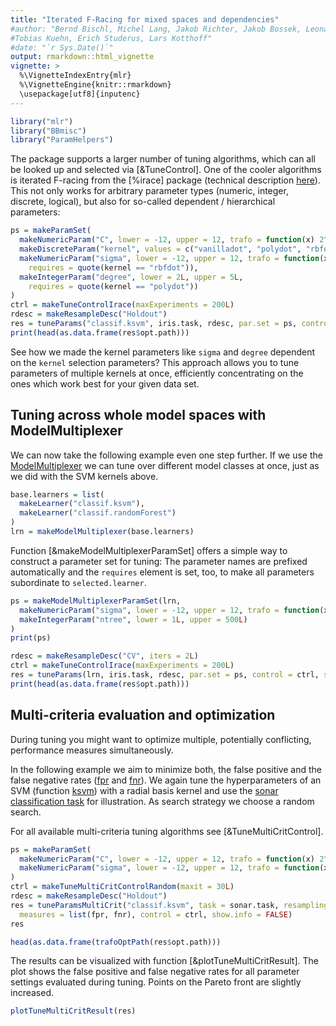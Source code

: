 ```yaml
---
title: "Iterated F-Racing for mixed spaces and dependencies"
#author: "Bernd Bischl, Michel Lang, Jakob Richter, Jakob Bossek, Leonard Judt,
#Tobias Kuehn, Erich Studerus, Lars Kotthoff"
#date: "`r Sys.Date()`"
output: rmarkdown::html_vignette
vignette: >
  %\VignetteIndexEntry{mlr}
  %\VignetteEngine{knitr::rmarkdown}
  \usepackage[utf8]{inputenc}
---
```


```r
library("mlr")
library("BBmisc")
library("ParamHelpers")
```

The package supports a larger number of tuning algorithms, which can all be looked up and
selected via [&TuneControl]. One of the cooler algorithms is iterated F-racing from the
[%irace] package (technical description [here](http://iridia.ulb.ac.be/IridiaTrSeries/link/IridiaTr2011-004.pdf)). This not only works for arbitrary parameter types (numeric, integer,
discrete, logical), but also for so-called dependent / hierarchical parameters:

```r
ps = makeParamSet(
  makeNumericParam("C", lower = -12, upper = 12, trafo = function(x) 2^x),
  makeDiscreteParam("kernel", values = c("vanilladot", "polydot", "rbfdot")),
  makeNumericParam("sigma", lower = -12, upper = 12, trafo = function(x) 2^x,
    requires = quote(kernel == "rbfdot")),
  makeIntegerParam("degree", lower = 2L, upper = 5L,
    requires = quote(kernel == "polydot"))
)
ctrl = makeTuneControlIrace(maxExperiments = 200L)
rdesc = makeResampleDesc("Holdout")
res = tuneParams("classif.ksvm", iris.task, rdesc, par.set = ps, control = ctrl, show.info = FALSE)
print(head(as.data.frame(res$opt.path)))
```

See how we made the kernel parameters like `sigma` and `degree` dependent on the `kernel`
selection parameters? This approach allows you to tune parameters of multiple kernels at once,
efficiently concentrating on the ones which work best for your given data set.


## Tuning across whole model spaces with ModelMultiplexer

We can now take the following example even one step further. If we use the
[ModelMultiplexer](&makeModelMultiplexer) we can tune over different model classes at once,
just as we did with the SVM kernels above.

```r
base.learners = list(
  makeLearner("classif.ksvm"),
  makeLearner("classif.randomForest")
)
lrn = makeModelMultiplexer(base.learners)
```

Function [&makeModelMultiplexerParamSet] offers a simple way to construct a parameter set for tuning:
The parameter names are prefixed automatically and the `requires` element is set, too,
to make all parameters subordinate to `selected.learner`.

```r
ps = makeModelMultiplexerParamSet(lrn,
  makeNumericParam("sigma", lower = -12, upper = 12, trafo = function(x) 2^x),
  makeIntegerParam("ntree", lower = 1L, upper = 500L)
)
print(ps)

rdesc = makeResampleDesc("CV", iters = 2L)
ctrl = makeTuneControlIrace(maxExperiments = 200L)
res = tuneParams(lrn, iris.task, rdesc, par.set = ps, control = ctrl, show.info = FALSE)
print(head(as.data.frame(res$opt.path)))
```


## Multi-criteria evaluation and optimization

During tuning you might want to optimize multiple, potentially conflicting, performance measures
simultaneously.

In the following example we aim to minimize both, the false positive and the false negative rates
([fpr](measures.md) and [fnr](measures.md)).
We again tune the hyperparameters of an SVM (function [ksvm](&kernlab::ksvm)) with a radial
basis kernel and use the [sonar classification task](&sonar.task) for illustration.
As search strategy we choose a random search.

For all available multi-criteria tuning algorithms see [&TuneMultiCritControl].

```r
ps = makeParamSet(
  makeNumericParam("C", lower = -12, upper = 12, trafo = function(x) 2^x),
  makeNumericParam("sigma", lower = -12, upper = 12, trafo = function(x) 2^x)
)
ctrl = makeTuneMultiCritControlRandom(maxit = 30L)
rdesc = makeResampleDesc("Holdout")
res = tuneParamsMultiCrit("classif.ksvm", task = sonar.task, resampling = rdesc, par.set = ps,
  measures = list(fpr, fnr), control = ctrl, show.info = FALSE)
res

head(as.data.frame(trafoOptPath(res$opt.path)))
```

The results can be visualized with function [&plotTuneMultiCritResult].
The plot shows the false positive and false negative rates for all parameter settings evaluated
during tuning. Points on the Pareto front are slightly increased.

```r
plotTuneMultiCritResult(res)
```
